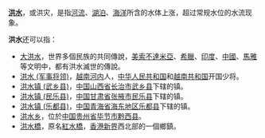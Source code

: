 '''[[洪水|洪水]]'''，或洪灾，是指[[河流|河流]]、[[湖|湖泊]]、[[海洋|海洋]]所含的水体上涨，超过常规水位的水流现象。

'''洪水'''还可以指：
*[[大洪水|大洪水]]，世界多個民族的共同傳說，[[美索不達米亞|美索不達米亞]]、[[希臘|希臘]]、[[印度|印度]]、[[中國|中國]]、[[馬雅|馬雅]]等文明中，都有洪水滅世的傳說。
*[[洪水_(军事将领)|洪水 (军事将领)]]，[[越南|越南]][[河内|河内]]人，[[中国|中华人民共和国]]和[[越南|越南共和国]]开国少将。
*[[洪水镇_(武乡县)|洪水镇 (武乡县)]]，[[中国|中国]][[山西省|山西省]][[长治市|长治市]][[武乡县|武乡县]]下辖的镇。
*[[洪水镇_(民乐县)|洪水镇 (民乐县)]]，[[中国|中国]][[甘肃省|甘肃省]][[张掖市|张掖市]][[民乐县|民乐县]]下辖的镇。
*[[洪水镇_(乐都县)|洪水镇 (乐都县)]]，[[中国|中国]][[青海省|青海省]][[海东地区|海东地区]][[乐都县|乐都县]]下辖的镇。
*[[洪水乡|洪水乡]]，位於[[中国|中国]][[贵州省|贵州省]][[毕节市|毕节市]][[黔西县|黔西县]]。
*[[洪水橋|洪水橋]]，原名[[洪水橋|紅水橋]]，[[香港|香港]][[新界|新界]]西北部的一個鄉鎮。

{{disambig|Cat=二字消歧義}}